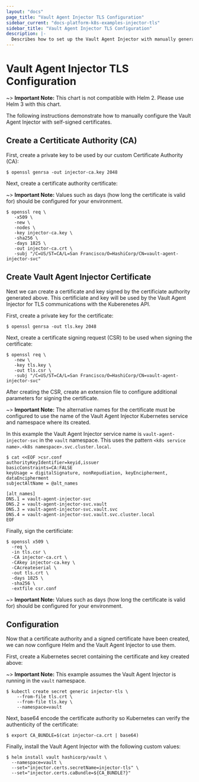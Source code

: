 ```yaml
---
layout: "docs"
page_title: "Vault Agent Injector TLS Configuration"
sidebar_current: "docs-platform-k8s-examples-injector-tls"
sidebar_title: "Vault Agent Injector TLS Configuration"
description: |-
  Describes how to set up the Vault Agent Injector with manually generated certificates and keys.
---
```


# Vault Agent Injector TLS Configuration

~> **Important Note:** This chart is not compatible with Helm 2. Please use Helm 3 with this chart.

The following instructions demonstrate how to manually configure the Vault Agent Injector 
with self-signed certificates.

## Create a Certiticate Authority (CA)

First, create a private key to be used by our custom Certificate Authority (CA):

```shell
$ openssl genrsa -out injector-ca.key 2048
```

Next, create a certificate authority certificate:

~> **Important Note:** Values such as days (how long the certificate is valid for) should be configured for your environment.

```shell
$ openssl req \
   -x509 \
   -new \
   -nodes \
   -key injector-ca.key \
   -sha256 \
   -days 1825 \
   -out injector-ca.crt \
   -subj "/C=US/ST=CA/L=San Francisco/O=HashiCorp/CN=vault-agent-injector-svc"
```

## Create Vault Agent Injector Certificate

Next we can create a certificate and key signed by the certificiate authority generated above.  This 
certificiate and key will be used by the Vault Agent Injector for TLS communications with the Kuberenetes 
API.

First, create a private key for the certificate:

```shell
$ openssl genrsa -out tls.key 2048
```

Next, create a certificate signing request (CSR) to be used when signing the certificate:

```shell
$ openssl req \
   -new \
   -key tls.key \
   -out tls.csr \
   -subj "/C=US/ST=CA/L=San Francisco/O=HashiCorp/CN=vault-agent-injector-svc"
```

After creating the CSR, create an extension file to configure additional parameters for signing 
the certificate.

~> **Important Note:** The alternative names for the certificate must be configured to use the name 
  of the Vault Agent Injector Kubernetes service and namespace where its created.

In this example the Vault Agent Injector service name is `vault-agent-injector-svc` in the `vault` namespace. 
This uses the pattern `<k8s service name>.<k8s namespace>.svc.cluster.local`.

```shell
$ cat <<EOF >csr.conf
authorityKeyIdentifier=keyid,issuer
basicConstraints=CA:FALSE
keyUsage = digitalSignature, nonRepudiation, keyEncipherment, dataEncipherment
subjectAltName = @alt_names

[alt_names]
DNS.1 = vault-agent-injector-svc
DNS.2 = vault-agent-injector-svc.vault
DNS.3 = vault-agent-injector-svc.vault.svc
DNS.4 = vault-agent-injector-svc.vault.svc.cluster.local
EOF
```

Finally, sign the certificiate:

```shell
$ openssl x509 \
  -req \
  -in tls.csr \
  -CA injector-ca.crt \
  -CAkey injector-ca.key \
  -CAcreateserial \
  -out tls.crt \
  -days 1825 \
  -sha256 \
  -extfile csr.conf
```

~> **Important Note:** Values such as days (how long the certificate is valid for) should be configured for your environment.

## Configuration

Now that a certificate authority and a signed certificate have been created, we can now configure 
Helm and the Vault Agent Injector to use them.

First, create a Kubernetes secret containing the certificate and key created above:

~> **Important Note:** This example assumes the Vault Agent Injector is running in the `vault` namespace.

```shell
$ kubectl create secret generic injector-tls \
    --from-file tls.crt \
    --from-file tls.key \
    --namespace=vault
```

Next, base64 encode the certificate authority so Kubernetes can verify the authenticity of the certificate:

```shell
$ export CA_BUNDLE=$(cat injector-ca.crt | base64)
```

Finally, install the Vault Agent Injector with the following custom values:

```shell
$ helm install vault hashicorp/vault \
  --namespace=vault \
  --set="injector.certs.secretName=injector-tls" \
  --set="injector.certs.caBundle=${CA_BUNDLE?}" 
```
